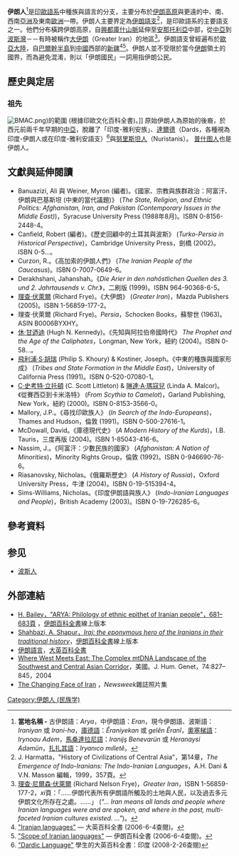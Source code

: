 '''伊朗人'''<ref>'''當地名稱 -''' 古伊朗語：''Arya''，中伊朗語：''Eran''，現今伊朗語、波斯語：''Iraniyan'' 或 ''Irani-ha''，[[庫德語|庫德語]]：''Êraniyekan'' 或 ''gelên Êranî''，[[奧塞梯語|奧塞梯語]]：''Irynoau Adem''，[[馬桑達拉尼語|馬桑達拉尼語]]：''Iranijş Benevarün'' 或 ''Heranaysi Adəmün''，[[扎扎其語|扎扎其語]]：''Iryanıco mılletê''。</ref>是[[印歐語系|印歐語系]]中種族與語言的分支，主要分布於[[伊朗高原|伊朗高原]]與更遠的中、南、西南[[亞洲|亞洲]]及東南[[歐洲|歐洲]]一帶。伊朗人主要界定為[[伊朗語支|伊朗語支]]<ref>J. Harmatta，"History of Civilizations of Central Asia"，第14章，''The Emergence of Indo-Iranians: The Indo-Iranian Languages''，A.H. Dani & V.N. Masson 編輯，1999，357頁。</ref>，是印歐語系的主要語支之一。他們分布橫跨伊朗高原，自[[興都庫什山脈|興都庫什山脈]]延伸至[[安那托利亞|安那托利亞]]中部，從[[中亞|中亞]]到[[波斯灣|波斯灣]]－－有時被稱作[[大伊朗|大伊朗]]（Greater Iran）的地區<ref>[[理查·尼爾森·伏萊爾|理查·尼爾森·伏萊爾]] (Richard Nelson Frye)，''Greater Iran''，ISBN 1-56859-177-2，''xi''頁：「……伊朗代表所有伊朗語所觸及的土地與人民，以及過去多元伊朗文化所存在之處。……」 (''"... Iran means all lands and people where Iranian languages were and are spoken, and where in the past, multi-faceted Iranian cultures existed. ..."'')。</ref>。伊朗語支曾經遍布於[[歐亞大陸|歐亞大陸]]，自[[巴爾幹半島|巴爾幹半島]]到[[中國|中國]]西部的[[新疆|新疆]]<ref name="Britannica">[http://www.britannica.com/ebc/article-9368164 "Iranian languages"] {{Wayback|url=http://www.britannica.com/ebc/article-9368164 |date=20081011203023 }} — 大英百科全書 (2006-6-4查閱)。</ref><ref name="Iranica">[http://www.iranica.com/newsite/aboutiranica/index.isc "Scope of Iranian languages"] {{Wayback|url=http://www.iranica.com/newsite/aboutiranica/index.isc |date=20090525034049 }} — 伊朗百科全書 (2006-6-4查閱)。</ref>。伊朗人並不受限於當今[[伊朗|伊朗]]領土的國界，而為避免混淆，則以「伊朗國民」一詞用指伊朗公民。

== 歷史與定居 ==

=== 祖先 ===

[[File:BMAC.png|thumb]])的範圍 (根據印歐文化百科全書)。]]
{{main|{{link-en|印度-伊朗人|Indo-Iranians}}}}
原始伊朗人為原始{{link-en|印度-伊朗人|Indo-Iranians}}的後裔，於西元前兩千年早期的[[中亞|中亞]]，脫離了「印度-雅利安族」、[[達爾德|達爾德]]（Dards，各種視為印度-伊朗人或在印度-雅利安語支）<ref name="Britannica India"> [http://books.google.com/books?id=AE_LIg9G5CgC&pg=PA21&lpg=PA21&dq=dardic&source=web&ots=Rw6R1OJF8T&sig=zbxoeOnbW17hQw6D9mls8YenzQQ "Dardic Language"] 學生的大英百科全書：印度 (2008-2-26查閱)</ref>與[[努里斯坦人|努里斯坦人]]（Nuristanis）。
[[普什图人|普什图人]]也是伊朗人。

== 文獻與延伸閱讀 ==
* Banuazizi, Ali 與 Weiner, Myron (編者)。《國家、宗教與族群政治：阿富汗、伊朗與巴基斯坦 (中東的當代議題)》 (''The State, Religion, and Ethnic Politics: Afghanistan, Iran, and Pakistan (Contemporary Issues in the Middle East)'')，Syracuse University Press (1988年8月)。ISBN 0-8156-2448-4。
* Canfield, Robert (編者)。《歷史回顧中的土耳其與波斯》 (''Turko-Persia in Historical Perspective'')，Cambridge University Press，劍橋 (2002)。ISBN 0-5...。 
* Curzon, R.。《高加索的伊朗人們》 (''The Iranian People of the Caucasus'')。ISBN 0-7007-0649-6。
* Derakhshani, Jahanshah。《''Die Arier in den nahöstlichen Quellen des 3. und 2. Jahrtausends v. Chr.''》，二刷版 (1999)。ISBN 964-90368-6-5。
* [[理查·伏萊爾|理查·伏萊爾]] (Richard Frye)。《大伊朗》 (''Greater Iran'')，Mazda Publishers (2005)。ISBN 1-56859-177-2。
* 理查·伏萊爾 (Richard Frye)。''Persia''，Schocken Books，蘇黎世 (1963)。ASIN B0006BYXHY。
* [[休·甘迺迪|休·甘迺迪]] (Hugh N. Kennedy)。《先知與阿拉伯帝國時代》 ''The Prophet and the Age of the Caliphates''，Longman, New York，紐約 (2004)。ISBN 0-58...。
* [[飛利浦·S·胡瑞|飛利浦·S·胡瑞]] (Philip S. Khoury) & Kostiner, Joseph。《中東的種族與國家形成》 (''Tribes and State Formation in the Middle East'')，University of California Press (1991)。ISBN 0-520-07080-1。
* [[C·史考特·立托頓|C·史考特·立托頓]] (C. Scott Littleton) & [[琳達·A·瑪寇兒|琳達·A·瑪寇兒]] (Linda A. Malcor)。《從賽西亞到卡米洛特》 (''From Scythia to Camelot'')，Garland Publishing, New York，紐約 (2000)。ISBN 0-8153-3566-0。
* Mallory, J.P.。《尋找印歐族人》 (''In Search of the Indo-Europeans'')，Thames and Hudson，倫敦 (1991)。ISBN 0-500-27616-1。
* McDowall, David。《庫德現代史》 (''A Modern History of the Kurds'')，I.B. Tauris，三度再版 (2004)。ISBN 1-85043-416-6。
* Nassim, J.。《阿富汗：少數民族的國家》 (''Afghanistan: A Nation of Minorities'')，Minority Rights Group，倫敦 (1992)。ISBN 0-946690-76-6。
* Riasanovsky, Nicholas。《俄羅斯歷史》 (''A History of Russia'')，Oxford University Press，牛津 (2004)。ISBN 0-19-515394-4。
* Sims-Williams, Nicholas。《印度伊朗語與族人》 (''Indo-Iranian Languages and People'')，British Academy (2003)。ISBN 0-19-726285-6。

== 參考資料 ==
{{reflist}}

== 参见 ==
* [[波斯人|波斯人]]

== 外部連結 ==
* [http://www.iranica.com/newsite/search/searchpdf.isc?ReqStrPDFPath=/home1/iranica/articles/v2_articles/arya&OptStrLogFile=/home/iranica/public_html/logs/pdfdownload.html H. Bailey，"ARYA: Philology of ethnic epithet of Iranian people"，681–683頁] {{Wayback|url=http://www.iranica.com/newsite/search/searchpdf.isc?ReqStrPDFPath=%2Fhome1%2Firanica%2Farticles%2Fv2_articles%2Farya&OptStrLogFile=%2Fhome%2Firanica%2Fpublic_html%2Flogs%2Fpdfdownload.html |date=20081216052100 }}，[[伊朗百科全書|伊朗百科全書]]線上版本
* [http://www.iranica.com/newsite/articles/supp4/Iraj.html Shahbazi, A. Shapur，''Iraj: the eponymous hero of the Iranians in their traditional history'']{{Wayback|url=http://www.iranica.com/newsite/articles/supp4/Iraj.html |date=20070311040320 }}，[[伊朗百科全書|伊朗百科全書]]線上版本
* [http://www.britannica.com/ebc/article-9368164 伊朗語言]{{Wayback|url=http://www.britannica.com/ebc/article-9368164 |date=20081011203023 }}，[[大英百科全書|大英百科全書]]
* [http://www.journals.uchicago.edu/AJHG/journal/issues/v74n5/40813/40813.html Where West Meets East: The Complex mtDNA Landscape of the Southwest and Central Asian Corridor]，美國。J. Hum. Genet，74:827–845，2004
* [http://www.newsweek.com/id/199011 The Changing Face of Iran] {{Wayback|url=http://www.newsweek.com/id/199011 |date=20100206171256 }}，''Newsweek''雜誌照片集
<!---->

[[Category:伊朗人_(民族学)|Category:伊朗人 (民族学)]]
